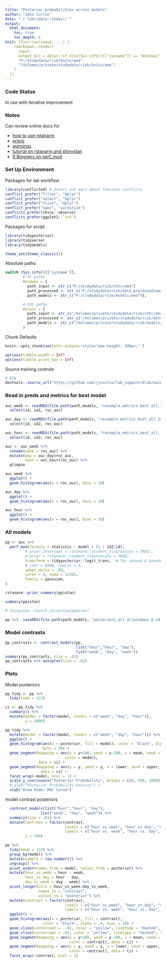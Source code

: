 ```yaml
---
title: "Posterior probabilities across models"
author: "John Curtin"
date: "`r lubridate::today()`"
output: 
  html_document:
    toc: true 
    toc_depth: 4
knit: (function(input, ...) {
    rmarkdown::render(
      input,
      output_dir = dplyr::if_else(Sys.info()[["sysname"]] == "Windows",
      "P:/studydata/risk/knits/ema", 
      "/Volumes/private/studydata/risk/knits/ema")
    )
  })
---
```


### Code Status

In use with iterative improvement

### Notes
 Can review online docs for 
 
 * [how to use rstanarm](https://cran.r-project.org/web/packages/rstanarm/vignettes/rstanarm.html)
 * [priors](https://cran.r-project.org/web/packages/rstanarm/vignettes/priors.html)
 * [warnings](https://mc-stan.org/misc/warnings.html)
 * [tutorial on rstanarm and shinystan](https://www.tqmp.org/RegularArticles/vol14-2/p099/p099.pdf)
 * [R Bloggers on perf_mod](https://www.r-bloggers.com/2019/12/tidyposteriors-bayesian-approach-to-model-comparison/)
 
### Set Up Environment

Packages for lab workflow 
```r
library(conflicted) # detect and warn about function conflicts
conflict_prefer("filter", "dplyr")
conflict_prefer("select", "dplyr")
conflict_prefer("slice", "dplyr")
conflict_prefer("spec", "yardstick")
conflicts_prefer(shiny::observe)
conflicts_prefer(ggplot2::`%+%`)
```

Packages for script
```r
library(tidyposterior)
library(tidyverse)
library(tidymodels)

theme_set(theme_classic()) 
```

Absolute paths
```r
switch (Sys.info()[['sysname']],
        # PC paths
        Windows = {
          path_input <- str_c("P:/studydata/risk/chtc/ema")
          path_processed <- str_c("P:/studydata/risk/data_processed/ema")
          path_models <- str_c("P:/studydata/risk/models/ema")},

        # IOS paths
        Darwin = {
          path_input <- str_c("/Volumes/private/studydata/risk/chtc/ema")
          path_processed <- str_c("/Volumes/private/studydata/risk/data_processed/ema")
          path_models <- str_c("/Volumes/private/studydata/risk/models/ema")}
        )
```


Chunk Defaults
```r
knitr::opts_chunk$set(attr.output='style="max-height: 500px;"')

options(tibble.width = Inf)
options(tibble.print_max = Inf)
```


Source training controls 
```r
# EDA
devtools::source_url("https://github.com/jjcurtin/lab_support/blob/main/fun_eda.R?raw=true")
```


### Read in preds and metrics for best model

```r

auc_week <- readRDS(file.path(path_models, "resample_metrics_best_all_1week_0_v4_kfold.rds")) %>% 
  select(id, id2, roc_auc)

auc_day <- readRDS(file.path(path_models, "resample_metrics_best_all_1day_0_v4_kfold.rds")) %>% 
  select(id, id2, roc_auc)

auc_hour <- readRDS(file.path(path_models, "resample_metrics_best_all_1hour_0_v4_kfold.rds")) %>% 
  select(id, id2, roc_auc)

auc <- auc_week %>% 
  rename(week = roc_auc) %>% 
  mutate(day = auc_day$roc_auc,
         hour = auc_hour$roc_auc) %>% 
  glimpse
```

```r
auc_week %>% 
  ggplot() + 
  geom_histogram(aes(x = roc_auc), bins = 10)

auc_day %>% 
  ggplot() + 
  geom_histogram(aes(x = roc_auc), bins = 10)

auc_hour %>% 
  ggplot() + 
  geom_histogram(aes(x = roc_auc), bins = 10)
```

### All models

```r
pp <- auc %>% 
  perf_mod(formula = statistic ~ model + (1 | id2/id),
         # prior_intercept = rstanarm::student_t(autoscale = TRUE),
         # prior = rstanarm::student_t(autoscale = TRUE),
         transform = tidyposterior::logit_trans,  # for skewed & bounded AUC
         # iter = 6000, chains = 4,  
         adapt_delta = .99,
         cores = 4, seed = 12345,
         family = gaussian, 
)  
```

```r
rstanarm::prior_summary(pp$stan)
```

```r
summary(pp$stan)
```

```r
# shinystan::launch_shinystan(pp$stan)
```

```r
pp %>%  saveRDS(file.path(path_models, "posteriors_all_allwindows_0_v4_kfold.rds"))
```


### Model contrasts

```r
pp_contrasts <- contrast_models(pp, 
                                list("hour","hour", "day"), 
                                list("week", "day", "week"))
summary(pp_contrasts, size = .01)
pp_contrasts %>% autoplot(size = .01)
```

### Plots

Model posteriors
```r
pp_tidy <- pp %>% 
  tidy(seed = 123)

ci <- pp_tidy %>% 
  summary() %>% 
  mutate(model = factor(model, levels = c("week", "day", "hour")),
         y = 1000)

pp_tidy %>% 
  mutate(model = factor(model, levels = c("week", "day", "hour"))) %>%
  ggplot() + 
  geom_histogram(aes(x = posterior, fill = model), color = "black", alpha = .4, 
                 bins = 30) +
  geom_segment(mapping = aes(y = y+100, yend = y-100, x = mean, xend = mean,
                           color = model),
               data = ci) +
  geom_segment(mapping = aes(y = y, yend = y, x = lower, xend = upper, color = model),
                data = ci) +
  facet_wrap(~model, ncol = 1) +
  scale_y_continuous("Posterior Probability", breaks = c(0, 500, 1000)) +
  # ylab("Posterior Probability Density") +
  xlab("Area Under ROC Curve")
```

model contrast posteriors

```r
  contrast_models(list("hour","hour", "day"), 
                list("week", "day", "week")) %>% 
  summary(size = .01) %>% 
  mutate(contrast = factor(contrast, 
                           levels = c("hour vs week", "hour vs day", "day vs week"),
                           labels = c("hour vs. week", "hour vs. day", "day vs. week")),
         y = 700)

pp %>% 
  tidy(seed = 123) %>%   
  group_by(model) %>% 
  mutate(sample = row_number()) %>% 
  ungroup() %>% 
  pivot_wider(names_from = model, values_from = posterior) %>% 
  mutate(hour_vs_week = hour - week,
         hour_vs_day = hour - day,
         day_vs_week = day - week) %>% 
  pivot_longer(cols = hour_vs_week:day_vs_week,
               names_to = "contrast",
               values_to = "posterior") %>% 
  mutate(contrast = factor(contrast, 
                           levels = c("hour_vs_week", "hour_vs_day", "day_vs_week"),
                           labels = c("hour vs. week", "hour vs. day", "day vs. week"))) %>% 
  ggplot() +
  geom_histogram(aes(x = posterior, fill = contrast), 
                 color = "black", alpha = .4, bins = 30) +
  geom_vline(xintercept = -.01, color = "yellow", linetype = "dashed", size = 1) +
  geom_vline(xintercept = .01, color = "yellow", linetype = "dashed", size = 1) +
  geom_segment(mapping = aes(y = y+100, yend = y-100, x = mean, xend = mean,
                             color = contrast), data = ci) +
  geom_segment(mapping = aes(y = y, yend = y, x = lower, xend = upper, 
                             color = contrast), data = ci) +
  facet_wrap(~contrast, ncol = 1)
```



